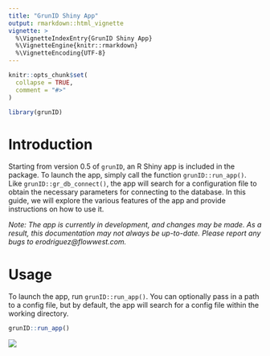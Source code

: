 ```yaml
---
title: "GrunID Shiny App"
output: rmarkdown::html_vignette
vignette: >
  %\VignetteIndexEntry{GrunID Shiny App}
  %\VignetteEngine{knitr::rmarkdown}
  %\VignetteEncoding{UTF-8}
---
```


```r
knitr::opts_chunk$set(
  collapse = TRUE,
  comment = "#>"
)
```

```r
library(grunID)
```

# Introduction

Starting from version 0.5 of `grunID`, an R Shiny app is included in the package. To launch the app, simply call the function `grunID::run_app()`. Like `grunID::gr_db_connect()`, the app will search for a configuration file to obtain the necessary parameters for connecting to the database. In this guide, we will explore the various features of the app and provide instructions on how to use it.

*Note: The app is currently in development, and changes may be made. As a result, this documentation may not always be up-to-date. Please report any bugs to erodriguez@flowwest.com.*

# Usage

To launch the app, run `grunID::run_app()`. You can optionally pass in a path to a config file, but by 
default, the app will search for a config file within the working directory.

```r
grunID::run_app()
```

![](assets/app-landing.png)
